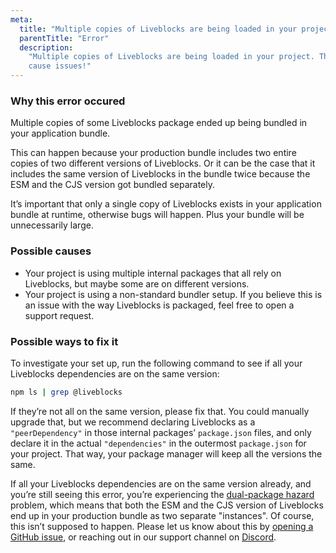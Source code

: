 ```yaml
---
meta:
  title: "Multiple copies of Liveblocks are being loaded in your project"
  parentTitle: "Error"
  description:
    "Multiple copies of Liveblocks are being loaded in your project. This will
    cause issues!"
---
```


### Why this error occured

Multiple copies of some Liveblocks package ended up being bundled in your
application bundle.

This can happen because your production bundle includes two entire copies of two
different versions of Liveblocks. Or it can be the case that it includes the
same version of Liveblocks in the bundle twice because the ESM and the CJS
version got bundled separately.

It’s important that only a single copy of Liveblocks exists in your application
bundle at runtime, otherwise bugs will happen. Plus your bundle will be
unnecessarily large.

### Possible causes

- Your project is using multiple internal packages that all rely on Liveblocks,
  but maybe some are on different versions.
- Your project is using a non-standard bundler setup. If you believe this is an
  issue with the way Liveblocks is packaged, feel free to open a support
  request.

### Possible ways to fix it

To investigate your set up, run the following command to see if all your
Liveblocks dependencies are on the same version:

```bash
npm ls | grep @liveblocks
```

If they’re not all on the same version, please fix that. You could manually
upgrade that, but we recommend declaring Liveblocks as a `"peerDependency"` in
those internal packages’ `package.json` files, and only declare it in the actual
`"dependencies"` in the outermost `package.json` for your project. That way,
your package manager will keep all the versions the same.

If all your Liveblocks dependencies are on the same version already, and you’re
still seeing this error, you’re experiencing the
[dual-package hazard](https://nodejs.org/api/packages.html#dual-package-hazard)
problem, which means that both the ESM and the CJS version of Liveblocks end up
in your production bundle as two separate "instances". Of course, this isn’t
supposed to happen. Please let us know about this by
[opening a GitHub issue](https://github.com/liveblocks/liveblocks/issues/new?template=bug_report.md),
or reaching out in our support channel on
[Discord](https://liveblocks.io/discord).
